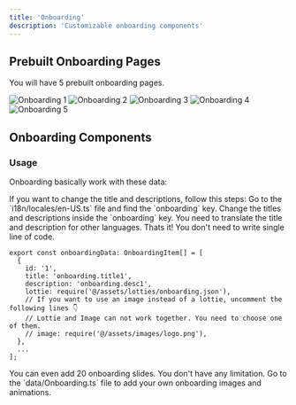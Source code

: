 ```yaml
---
title: 'Onboarding'
description: 'Customizable onboarding components'
---
```


## Prebuilt Onboarding Pages

You will have 5 prebuilt onboarding pages.

<Frame className="flex flex-row w-full h-full gap-2">
<img src="/images/components/onboarding/onboarding1.png" alt="Onboarding 1"  className="rounded-lg mr-4" />  
<img src="/images/components/onboarding/onboarding2.png" alt="Onboarding 2"  className="rounded-lg mr-4" />
<img src="/images/components/onboarding/onboarding3.png" alt="Onboarding 3"  className="rounded-lg mr-4" />  
<img src="/images/components/onboarding/onboarding4.png" alt="Onboarding 4"  className="rounded-lg mr-4" />
<img src="/images/components/onboarding/onboarding5.png" alt="Onboarding 5"  className="rounded-lg" />
</Frame>

## Onboarding Components


### Usage

Onboarding basically work with these data:


<Tip>
    If you want to change the title and descriptions, follow this steps:
</Tip>
<Steps>
<Step>
    Go to the `i18n/locales/en-US.ts` file and find the `onboarding` key.
</Step>
<Step>
    Change the titles and descriptions inside the `onboarding` key.
</Step>
<Step>
    You need to translate the title and description for other languages.
</Step>
<Step>
    Thats it! You don't need to write single line of code.
</Step>
</Steps>

```tsx data/Onboarding.ts
export const onboardingData: OnboardingItem[] = [
  {
    id: '1',
    title: 'onboarding.title1',
    description: 'onboarding.desc1',
    lottie: require('@/assets/lotties/onboarding.json'),
    // If you want to use an image instead of a lottie, uncomment the following lines 👇
    // Lottie and Image can not work together. You need to choose one of them.   
    // image: require('@/assets/images/logo.png'),
  },
  ...
];
```
<Info>
    You can even add 20 onboarding slides. You don't have any limitation.
</Info>

<Warning>
    Go to the `data/Onboarding.ts` file to add your own onboarding images and animations.
</Warning>
